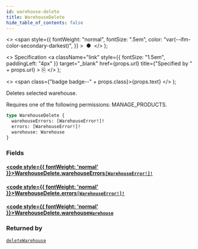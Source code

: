 ```yaml
---
id: warehouse-delete
title: WarehouseDelete
hide_table_of_contents: false
---
```


  <>
    <span
      style={{
        fontWeight: "normal",
        fontSize: ".5em",
        color: "var(--ifm-color-secondary-darkest)",
      }}
    >
      &nbsp;●&nbsp;
    </span>
  </>
);

  <>
    Specification
    <a
      className="link"
      style={{ fontSize: "1.5em", paddingLeft: "4px" }}
      target="\_blank"
      href={props.url}
      title={"Specified by " + props.url}
    >
      ⎘
    </a>
  </>
);

  <>
    <span class={"badge badge--" + props.class}>{props.text}</span>
  </>
);

Deletes selected warehouse.

Requires one of the following permissions: MANAGE_PRODUCTS.

```graphql
type WarehouseDelete {
  warehouseErrors: [WarehouseError!]!
  errors: [WarehouseError!]!
  warehouse: Warehouse
}
```

### Fields

#### [<code style={{ fontWeight: 'normal' }}>WarehouseDelete.<b>warehouseErrors</b></code>](#)<Bullet />[`[WarehouseError!]!`](../../api-reference/objects/warehouse-error) <Badge class="secondary" text="non-null"/> <Badge class="secondary" text="object"/>

>

#### [<code style={{ fontWeight: 'normal' }}>WarehouseDelete.<b>errors</b></code>](#)<Bullet />[`[WarehouseError!]!`](../../api-reference/objects/warehouse-error) <Badge class="secondary" text="non-null"/> <Badge class="secondary" text="object"/>

>

#### [<code style={{ fontWeight: 'normal' }}>WarehouseDelete.<b>warehouse</b></code>](#)<Bullet />[`Warehouse`](../../api-reference/objects/warehouse) <Badge class="secondary" text="object"/>

>

### Returned by

[`deleteWarehouse`](../../api-reference/mutations/delete-warehouse) <Badge class="secondary" text="mutation"/>
